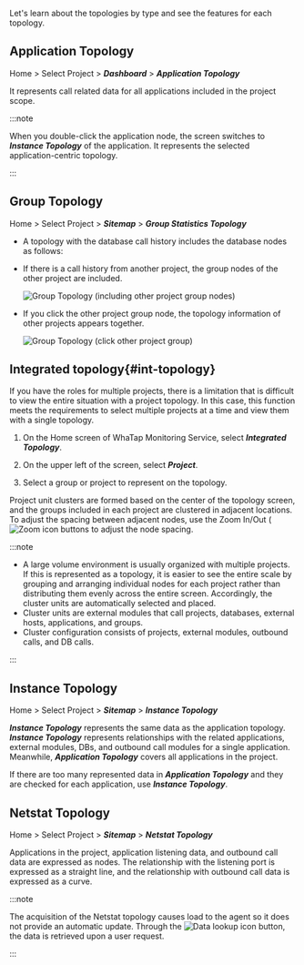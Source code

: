 Let's learn about the topologies by type and see the features for each topology.

## Application Topology

Home > Select Project > **_Dashboard_** > **_Application Topology_**

<ImgLang img='application_topology.png' desc='Application topology' />

It represents call related data for all applications included in the project scope. 

:::note

When you double-click the application node, the screen switches to **_Instance Topology_** of the application. It represents the selected application-centric topology.

:::

## Group Topology

Home > Select Project > **_Sitemap_** > **_Group Statistics Topology_**

- A topology with the database call history includes the database nodes as follows:

  <ImgLang img='group_topology_1.png' desc='Group topology' />

- If there is a call history from another project, the group nodes of the other project are included.

  ![Group Topology (including other project group nodes)](https://img.whatap.io/media/user_guide_application/topology/group_topology_2.png)

- If you click the other project group node, the topology information of other projects appears together.

  ![Group Topology (click other project group)](https://img.whatap.io/media/user_guide_application/topology/group_topology_with_other_project.png)

## Integrated topology{#int-topology}

If you have the roles for multiple projects, there is a limitation that is difficult to view the entire situation with a project topology. In this case, this function meets the requirements to select multiple projects at a time and view them with a single topology.

1. On the Home screen of WhaTap Monitoring Service, select **_Integrated Topology_**.

2. On the upper left of the screen, select **_Project_**.

   <ImgLang img='uni-topology-select-project.png' desc='Select project' />

3. Select a group or project to represent on the topology.

Project unit clusters are formed based on the center of the topology screen, and the groups included in each project are clustered in adjacent locations. To adjust the spacing between adjacent nodes, use the Zoom In/Out (![Zoom icon](/img/ico-topology-node-zoom.png) buttons to adjust the node spacing.

:::note

- A large volume environment is usually organized with multiple projects. If this is represented as a topology, it is easier to see the entire scale by grouping and arranging individual nodes for each project rather than distributing them evenly across the entire screen. Accordingly, the cluster units are automatically selected and placed.
- Cluster units are external modules that call projects, databases, external hosts, applications, and groups.
- Cluster configuration consists of projects, external modules, outbound calls, and DB calls.

:::

## Instance Topology

Home > Select Project > **_Sitemap_** > **_Instance Topology_**

**_Instance Topology_** represents the same data as the application topology. **_Instance Topology_** represents relationships with the related applications, external modules, DBs, and outbound call modules for a single application. Meanwhile, **_Application Topology_** covers all applications in the project.

If there are too many represented data in **_Application Topology_** and they are checked for each application, use **_Instance Topology_**.

<ImgLang img='instance_topology.png' desc='Instance Topology' />

## Netstat Topology

Home > Select Project > **_Sitemap_** > **_Netstat Topology_**

Applications in the project, application listening data, and outbound call data are expressed as nodes. The relationship with the listening port is expressed as a straight line, and the relationship with outbound call data is expressed as a curve.

<ImgLang img='netstat-topology.png' desc='Netstat topology' />

:::note

The acquisition of the Netstat topology causes load to the agent so it does not provide an automatic update. Through the ![Data lookup icon](/img/ico-btn-search.png) button, the data is retrieved upon a user request.

:::
